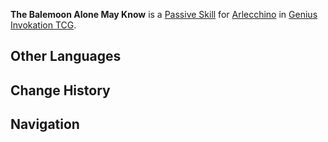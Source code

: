 {{Genius Invokation TCG Skill Infobox
|image      = The Balemoon Alone May Know Character Card Skill.png
|title      = The Balemoon Alone May Know
|type       = Passive Skill
|character  = Arlecchino
|effect     = Arlecchino won't receive healing from sources other than '''Balemoon Rising'''.<br>'''When Bond of Life is attached to self:''' '''Physical DMG''' dealt by Arlecchino is converted to {{Color|Pyro DMG}}.
|order      = 4
}}
'''The Balemoon Alone May Know''' is a [[Character Card Passive Skill|Passive Skill]] for [[Arlecchino (Character Card)|Arlecchino]] in [[Genius Invokation TCG]].

==Other Languages==
{{Other Languages|Transclude=The Balemoon Alone May Know}}

==Change History==
{{Change History|5.4}}

==Navigation==
{{Genius Invokation TCG Skill Navbox|Arlecchino}}